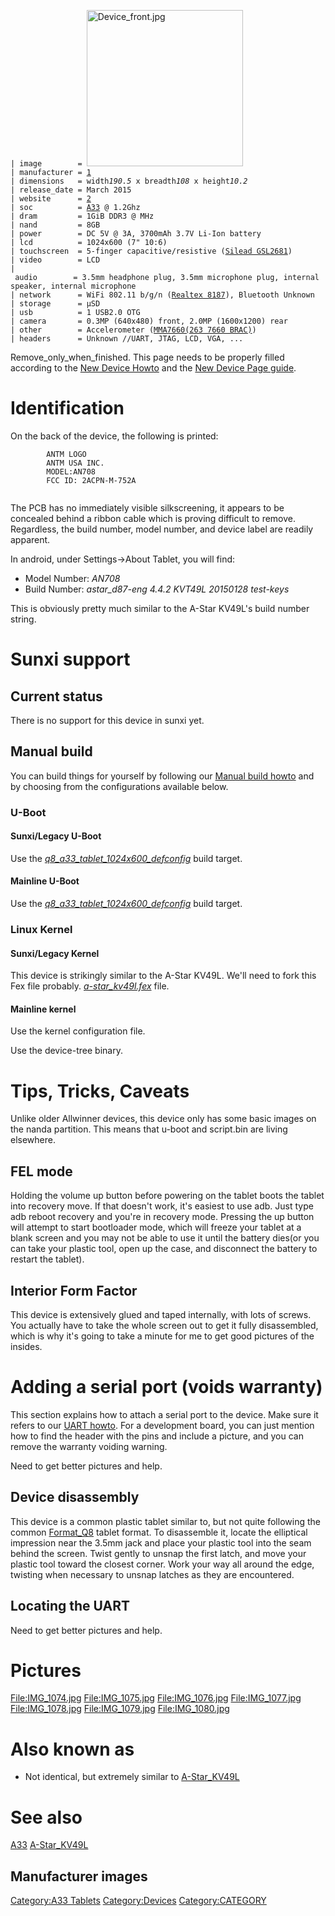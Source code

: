  | image        = [[File:Device_front.jpg|250px]]
 | manufacturer = [http://www.manta.com/c/mx4430p/antm-usa-inc]
 | dimensions   = width''190.5'' x breadth''108'' x height''10.2''
 | release_date = March 2015
 | website      = [http://www.manta.com/cp/mx4430p/550c99fdbd2a5a746d479a1e/tablet-pc]
 | soc          = [[A33]] @ 1.2Ghz
 | dram         = 1GiB DDR3 @ {{Edit|xxx}}MHz
 | nand         = 8GB
 | power        = DC 5V @ 3A, 3700mAh 3.7V Li-Ion battery
 | lcd          = 1024x600 (7" 10:6)
 | touchscreen  = 5-finger capacitive/resistive ([[Touchscreen#Silead|Silead GSL2681]])
 | video        = LCD
 | audio        = 3.5mm headphone plug, 3.5mm microphone plug, internal speaker, internal microphone
 | network      = WiFi 802.11 b/g/n ([[Wifi#Realtex|Realtex 8187]]), Bluetooth Unknown
 | storage      = µSD
 | usb          = 1 USB2.0 OTG
 | camera       = 0.3MP (640x480) front, 2.0MP (1600x1200) rear
 | other        = Accelerometer ([[Accelerometer#FreeScale|MMA7660(263 7660 BRAC)]])
 | headers      = Unknown //UART, JTAG, LCD, VGA, ...

Remove_only_when_finished. This page needs to be properly filled according to
the [[New_Device_howto |New Device Howto]] and the [[New_Device_page|New Device Page guide]].

= Identification =

On the back of the device, the following is printed:

		<pre>
		ANTM LOGO
		ANTM USA INC.
		MODEL:AN708
		FCC ID: 2ACPN-M-752A
		</pre>

The PCB has no immediately visible silkscreening, it appears to be concealed
behind a ribbon cable which is proving difficult to remove. Regardless, the
build number, model number, and device label are readily apparent.

In android, under Settings->About Tablet, you will find:
* Model Number: ''AN708''
* Build Number: ''astar_d87-eng 4.4.2 KVT49L 20150128 test-keys''

This is obviously pretty much similar to the A-Star KV49L's  build number
string.

= Sunxi support =

== Current status ==

There is no support for this device in sunxi yet.

== Manual build ==

You can build things for yourself by following our [[Manual_build_howto | Manual build howto]] and by choosing from the configurations available below.

=== U-Boot ===

==== Sunxi/Legacy U-Boot ====

Use the [https://github.com/linux-sunxi/u-boot-sunxi/blob/mirror/next/configs/q8_a33_tablet_1024x600_defconfig ''q8_a33_tablet_1024x600_defconfig''] build target.

==== Mainline U-Boot ====

Use the [https://github.com/linux-sunxi/u-boot-sunxi/blob/mirror/next/configs/q8_a33_tablet_1024x600_defconfig ''q8_a33_tablet_1024x600_defconfig''] build target.

=== Linux Kernel ===

==== Sunxi/Legacy Kernel ====

This device is strikingly similar to the A-Star KV49L. We'll need to fork this
Fex file probably. [https://github.com/linux-sunxi/sunxi-boards/blob/master/sys_config/a33/a-star_kv49l.fex ''a-star_kv49l.fex''] file.

==== Mainline kernel ====

Use the ''{{sunxi_defconfig|sunxi_defconfig}}'' kernel configuration file.

Use the ''{{sun8i-a33-q8-tablet.dtb|sun8i-a33-q8-tablet.dtb}}'' device-tree
binary.

= Tips, Tricks, Caveats =

Unlike older Allwinner devices, this device only has some basic images on the
nanda partition. This means that u-boot and script.bin are living elsewhere.

== FEL mode ==

Holding the volume up button before powering on the tablet boots the tablet into
recovery move. If that doesn't work, it's easiest to use adb. Just type adb
reboot recovery and you're in recovery mode. Pressing the up button will attempt
to start bootloader mode, which will freeze your tablet at a blank screen and
you may not be able to use it until the battery dies(or you can take your
plastic tool, open up the case, and disconnect the battery to restart the
tablet).

== Interior Form Factor ==

This device is extensively glued and taped internally, with lots of screws. You
actually have to take the whole screen out to get it fully disassembled, which
is why it's going to take a minute for me to get good pictures of the insides.

= Adding a serial port ('''voids warranty''') =

This section explains how to attach a serial port to the device. Make sure it
refers to our [[UART|UART howto]]. For a development board, you can just mention
how to find the header with the pins and include a picture, and you can remove
the warranty voiding warning.

Need to get better pictures and help.

== Device disassembly ==

This device is a common plastic tablet similar to, but not quite following the
common [[Format_Q8]] tablet format. To disassemble it, locate the elliptical
impression near the 3.5mm jack and place your plastic tool into the seam behind
the screen. Twist gently to unsnap the first latch, and move your plastic tool
toward the closest corner. Work your way all around the edge, twisting when
necessary to unsnap latches as they are encountered.

== Locating the UART ==

Need to get better pictures and help.

= Pictures =

<gallery>
File:IMG_1074.jpg
File:IMG_1075.jpg
File:IMG_1076.jpg
File:IMG_1077.jpg
File:IMG_1078.jpg
File:IMG_1079.jpg
File:IMG_1080.jpg
</gallery>

= Also known as =

* Not identical, but extremely similar to [[A-Star_KV49L]]

= See also =

[[A33]]
[[Category:A33 Tablets]]
[[A-Star_KV49L]]

== Manufacturer images ==

{{Remove|Optional. Add non-sunxi images in this section.}}

[[Category:Devices]]
[[Category:CATEGORY]]


